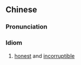 ==Chinese==
{{zh-forms|type=22}}

===Pronunciation===
{{zh-pron
|m=gōngzhèng-liánmíng
|c=
|h=
|mn=
|cat=id
}}

===Idiom===
{{zh-idiom}}

# [[honest]] and [[incorruptible]]